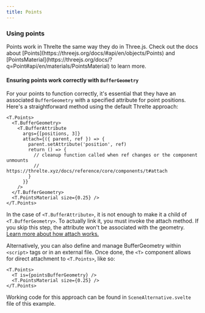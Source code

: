 ```yaml
---
title: Points
---
```


<Example path="geometry/points" />

### Using points

<Tip type="tip">
  Points work in Threlte the same way they do in Three.js. Check out the docs about
  [Points](https://threejs.org/docs/#api/en/objects/Points) and
  [PointsMaterial](https://threejs.org/docs/?q=Point#api/en/materials/PointsMaterial) to learn more.
</Tip>

#### Ensuring points work correctly with `BufferGeometry`

For your points to function correctly, it's essential that they have an associated
`BufferGeometry` with a specified attribute for point positions.
Here's a straightforward method using the default Threlte approach:

```svelte
<T.Points>
  <T.BufferGeometry>
    <T.BufferAttribute
      args={[positions, 3]}
      attach={({ parent, ref }) => {
        parent.setAttribute('position', ref)
        return () => {
          // cleanup function called when ref changes or the component unmounts
          // https://threlte.xyz/docs/reference/core/components/t#attach
        }
      }}
    />
  </T.BufferGeometry>
  <T.PointsMaterial size={0.25} />
</T.Points>
```

In the case of `<T.BufferAttribute>`, it is not enough to make it a child of `<T.BufferGeometry>`. To actually link it,
you must invoke the attach method. If you skip this step, the attribute
won't be associated with the geometry. [Learn more about how attach works.](/reference/core/components/t#attach)

Alternatively, you can also define and manage BufferGeometry within `<script>` tags or
in an external file. Once done, the `<T>` component allows for direct attachment
to `<T.Points>`, like so:

```svelte
<T.Points>
  <T is={pointsBufferGeometry} />
  <T.PointsMaterial size={0.25} />
</T.Points>
```

Working code for this approach can be found in `SceneAlternative.svelte` file of this example.
